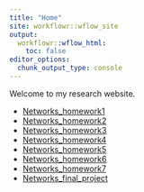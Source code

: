```yaml
---
title: "Home"
site: workflowr::wflow_site
output:
  workflowr::wflow_html:
    toc: false
editor_options:
  chunk_output_type: console
---
```


Welcome to my research website.

* [Networks_homework1](Networks_HW1.html)
* [Networks_homework2](Networks_HW2.html)
* [Networks_homework3](Networks_HW3.html)
* [Networks_homework4](Networks_HW4.html)
* [Networks_homework5](Networks_HW5.html)
* [Networks_homework6](Networks_HW6.html)
* [Networks_homework7](Networks_HW7.html)
* [Networks_final_project](network_project.html)
